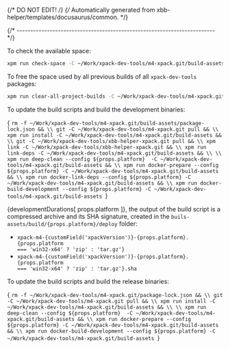 {/* DO NOT EDIT! */}
{/* Automatically generated from xbb-helper/templates/docusaurus/common. */}




{/* ------------------------------------------------------------------------ */}

To check the available space:

```sh
xpm run check-space -C ~/Work/xpack-dev-tools/m4-xpack.git/build-assets
```

To free the space used by all previous builds of all `xpack-dev-tools` packages:

```sh
xpm run clear-all-project-builds -C ~/Work/xpack-dev-tools/m4-xpack.git/build-assets
```

To update the build scripts and build the development binaries:

<CodeBlock language="sh"> {
`rm -f ~/Work/xpack-dev-tools/m4-xpack.git/build-assets/package-lock.json && \\
git -C ~/Work/xpack-dev-tools/m4-xpack.git pull && \\
xpm run install -C ~/Work/xpack-dev-tools/m4-xpack.git/build-assets && \\
git -C ~/Work/xpack-dev-tools/xbb-helper-xpack.git pull && \\
xpm link -C ~/Work/xpack-dev-tools/xbb-helper-xpack.git && \\
xpm run link-deps -C ~/Work/xpack-dev-tools/m4-xpack.git/build-assets && \\
\\
xpm run deep-clean --config ${props.platform}  -C ~/Work/xpack-dev-tools/m4-xpack.git/build-assets && \\
xpm run docker-prepare --config ${props.platform} -C ~/Work/xpack-dev-tools/m4-xpack.git/build-assets && \\
xpm run docker-link-deps --config ${props.platform} -C ~/Work/xpack-dev-tools/m4-xpack.git/build-assets && \\
xpm run docker-build-development --config ${props.platform} -C ~/Work/xpack-dev-tools/m4-xpack.git/build-assets
`} </CodeBlock>

{developmentDurations[ props.platform ]}, the output of the build script is a compressed
archive and its SHA signature, created in
the <code>buils-assets/build/{props.platform}/deploy</code> folder:

* <code>xpack-m4-{customField('xpackVersion')}-{props.platform}.{props.platform === 'win32-x64' ? 'zip' : 'tar.gz'}</code>
* <code>xpack-m4-{customField('xpackVersion')}-{props.platform}.{props.platform === 'win32-x64' ? 'zip' : 'tar.gz'}.sha</code>

To update the build scripts and build the release binaries:

<CodeBlock language="sh"> {
`rm -f ~/Work/xpack-dev-tools/m4-xpack.git/package-lock.json && \\
git -C ~/Work/xpack-dev-tools/m4-xpack.git pull && \\
xpm run install -C ~/Work/xpack-dev-tools/m4-xpack.git/build-assets && \\
\\
xpm run deep-clean --config ${props.platform}  -C ~/Work/xpack-dev-tools/m4-xpack.git/build-assets && \\
xpm run docker-prepare --config ${props.platform} -C ~/Work/xpack-dev-tools/m4-xpack.git/build-assets && \\
xpm run docker-build-development --config ${props.platform} -C ~/Work/xpack-dev-tools/m4-xpack.git/build-assets
`} </CodeBlock>
